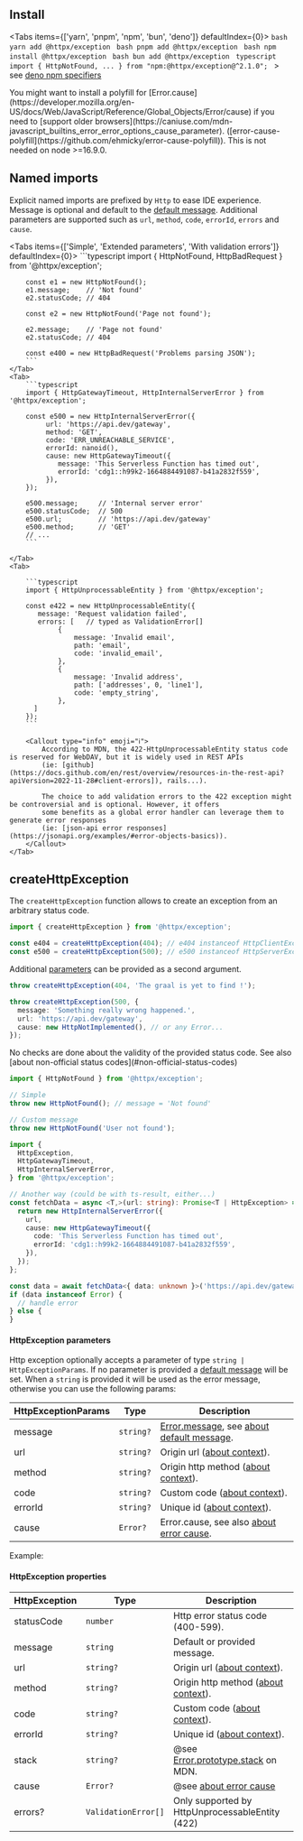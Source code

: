 
## Install

<Tabs items={['yarn', 'pnpm', 'npm', 'bun', 'deno']} defaultIndex={0}>
    <Tab>
        ```bash
        yarn add @httpx/exception
        ```
    </Tab>
    <Tab>
        ```bash
        pnpm add @httpx/exception
        ```
    </Tab>
    <Tab>
        ```bash
        npm install @httpx/exception
        ```
    </Tab>
    <Tab>
        ```bash
        bun add @httpx/exception
        ```
    </Tab>
    <Tab>
        ```typescript
        import { HttpNotFound, ... } from "npm:@httpx/exception@^2.1.0";
        ```
        > see [deno npm specifiers](https://deno.land/manual/node/npm_specifiers)
    </Tab>
</Tabs>

<Callout type="info" emoji="ℹ️">
    You might want to install a polyfill for [Error.cause](https://developer.mozilla.org/en-US/docs/Web/JavaScript/Reference/Global_Objects/Error/cause)
    if you need to [support older browsers](https://caniuse.com/mdn-javascript_builtins_error_error_options_cause_parameter).
    ([error-cause-polyfill](https://github.com/ehmicky/error-cause-polyfill)). This is not needed on node >=16.9.0.
</Callout>


## Named imports

Explicit named imports are prefixed by `Http` to ease
IDE experience. Message is optional and default to the [default message](#about-default-message). Additional
parameters are supported such as `url`, `method`, `code`, `errorId`, `errors` and `cause`.

<Tabs items={['Simple', 'Extended parameters', 'With validation errors']} defaultIndex={0}>
    <Tab>
        ```typescript
        import { HttpNotFound, HttpBadRequest } from '@httpx/exception';

        const e1 = new HttpNotFound();
        e1.message;    // 'Not found'
        e2.statusCode; // 404

        const e2 = new HttpNotFound('Page not found');

        e2.message;    // 'Page not found'
        e2.statusCode; // 404

        const e400 = new HttpBadRequest('Problems parsing JSON');
        ```
    </Tab>
    <Tab>
        ```typescript
        import { HttpGatewayTimeout, HttpInternalServerError } from '@httpx/exception';

        const e500 = new HttpInternalServerError({
             url: 'https://api.dev/gateway',
             method: 'GET',
             code: 'ERR_UNREACHABLE_SERVICE',
             errorId: nanoid(),
             cause: new HttpGatewayTimeout({
                message: 'This Serverless Function has timed out',
                errorId: 'cdg1::h99k2-1664884491087-b41a2832f559',
             }),
        });

        e500.message;     // 'Internal server error'
        e500.statusCode;  // 500
        e500.url;         // 'https://api.dev/gateway'
        e500.method;      // 'GET'
        // ...
        ```

    </Tab>
    <Tab>

        ```typescript
        import { HttpUnprocessableEntity } from '@httpx/exception';

        const e422 = new HttpUnprocessableEntity({
           message: 'Request validation failed',
           errors: [   // typed as ValidationError[]
                {
                    message: 'Invalid email',
                    path: 'email',
                    code: 'invalid_email',
                },
                {
                    message: 'Invalid address',
                    path: ['addresses', 0, 'line1'],
                    code: 'empty_string',
                },
          ]
        });
        ```

        <Callout type="info" emoji="ℹ️">
            According to MDN, the 422-HttpUnprocessableEntity status code is reserved for WebDAV, but it is widely used in REST APIs
            (ie: [github](https://docs.github.com/en/rest/overview/resources-in-the-rest-api?apiVersion=2022-11-28#client-errors]), rails...).

            The choice to add validation errors to the 422 exception might be controversial and is optional. However, it offers
            some benefits as a global error handler can leverage them to generate error responses
            (ie: [json-api error responses](https://jsonapi.org/examples/#error-objects-basics)).
        </Callout>
    </Tab>

</Tabs>

## createHttpException

The `createHttpException` function allows to create an exception from an
arbitrary status code.

```typescript
import { createHttpException } from '@httpx/exception';

const e404 = createHttpException(404); // e404 instanceof HttpClientException
const e500 = createHttpException(500); // e500 instanceof HttpServerException
```

Additional [parameters](#httpexception-parameters) can be provided as a second argument.

```typescript
throw createHttpException(404, 'The graal is yet to find !');

throw createHttpException(500, {
  message: 'Something really wrong happened.',
  url: 'https://api.dev/gateway',
  cause: new HttpNotImplemented(), // or any Error...
});
```

<Callout type="warning">
    No checks are done about the validity of the provided status code. See also
    [about non-official status codes](#non-official-status-codes)
</Callout>


```typescript
import { HttpNotFound } from '@httpx/exception';

// Simple
throw new HttpNotFound(); // message = 'Not found'

// Custom message
throw new HttpNotFound('User not found');

import {
  HttpException,
  HttpGatewayTimeout,
  HttpInternalServerError,
} from '@httpx/exception';

// Another way (could be with ts-result, either...)
const fetchData = async <T,>(url: string): Promise<T | HttpException> => {
  return new HttpInternalServerError({
    url,
    cause: new HttpGatewayTimeout({
      code: 'This Serverless Function has timed out',
      errorId: 'cdg1::h99k2-1664884491087-b41a2832f559',
    }),
  });
};

const data = await fetchData<{ data: unknown }>('https://api.dev/gateway');
if (data instanceof Error) {
  // handle error
} else {
}
```

#### HttpException parameters

Http exception optionally accepts a parameter of type `string | HttpExceptionParams`. If no parameter
is provided a [default message](#about-default-message) will be set.
When a `string` is provided it will be used as the error message, otherwise you can use the following params:

| HttpExceptionParams | Type      | Description                                                                                                                                                           |
| ------------------- | --------- | --------------------------------------------------------------------------------------------------------------------------------------------------------------------- |
| message             | `string?` | [Error.message](https://developer.mozilla.org/en-US/docs/Web/JavaScript/Reference/Global_Objects/Error/message), see [about default message](#about-default-message). |
| url                 | `string?` | Origin url ([about context](#about-context)).                                                                                                                         |
| method              | `string?` | Origin http method ([about context](#about-context)).                                                                                                                 |
| code                | `string?` | Custom code ([about context](#about-context)).                                                                                                                        |
| errorId             | `string?` | Unique id ([about context](#about-context)).                                                                                                                          |
| cause               | `Error?`  | Error.cause, see also [about error cause](#about-errorcause).                                                                                                         |

Example:

#### HttpException properties

| HttpException | Type                | Description                                                                                                                        |
| ------------- | ------------------- | ---------------------------------------------------------------------------------------------------------------------------------- |
| statusCode    | `number`            | Http error status code (400-599).                                                                                                  |
| message       | `string`            | Default or provided message.                                                                                                       |
| url           | `string?`           | Origin url ([about context](#about-context)).                                                                                      |
| method        | `string?`           | Origin http method ([about context](#about-context)).                                                                              |
| code          | `string?`           | Custom code ([about context](#about-context)).                                                                                     |
| errorId       | `string?`           | Unique id ([about context](#about-context)).                                                                                       |
| stack         | `string?`           | @see [Error.prototype.stack](https://developer.mozilla.org/en-US/docs/Web/JavaScript/Reference/Global_Objects/Error/Stack) on MDN. |
| cause         | `Error?`            | @see [about error cause](#about-errorcause)                                                                                        |
| errors?       | `ValidationError[]` | Only supported by HttpUnprocessableEntity (422)                                                                                    |
